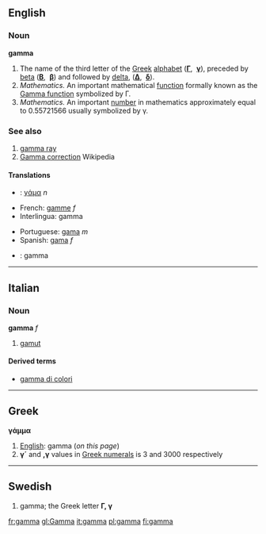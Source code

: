==English==
===Noun===
'''gamma'''
# The name of the third letter of the [[Greek]] [[alphabet]] ('''[[Γ]]''', &nbsp;'''[[γ]]'''), preceded by [[beta]] ('''[[Β]]''', &nbsp;'''[[β]]''') and followed by [[delta]], ('''[[Δ]]''', &nbsp;'''[[δ]]''').
# ''Mathematics.'' An important mathematical [[function]] formally known as the [[w:Gamma function|Gamma function]] symbolized by Γ.
# ''Mathematics.'' An important [[number]] in mathematics approximately equal to 0.55721566 usually symbolized by γ.

===See also===
# [[gamma ray]]
# [[w:Gamma correction|Gamma correction]] Wikipedia

====Translations====
{{top}}
*{{el}}: [[γάμα]] ''n'' 
*French: [[gamme]] ''f''
*Interlingua: gamma
{{mid}}
*Portuguese: [[gama]] ''m''
*Spanish: [[gama]] ''f''
*{{sv}}: gamma
{{bottom}}
----

==Italian==
===Noun===
'''gamma''' ''f''
# [[gamut]]

====Derived terms====
*[[gamma di colori]]<!-- only if it's a set-phrase -->

----

==Greek==
'''γάμμα'''

#[[English]]: gamma (''on this page'')
#'''γ´''' and ''',γ''' values in [[Greek numerals]] is 3 and 3000 respectively

----

==Swedish==
#gamma; the Greek letter '''Γ, γ'''

[[fr:gamma]]
[[gl:Gamma]]
[[it:gamma]]
[[pl:gamma]]
[[fi:gamma]]